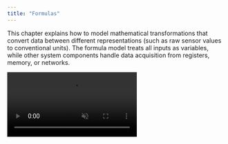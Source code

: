 ```yaml
---
title: "Formulas"
---
```


This chapter explains how to model mathematical transformations that convert data between different representations (such as raw sensor values to conventional units). The formula model treats all inputs as variables, while other system components handle data acquisition from registers, memory, or networks.


  <video autoPlay muted loop playsInline className="w-full aspect-video" src="https://embedd.it/img/Formulas.mp4" />


Common use cases include:

* Converting raw sensor values to physical units

* Applying calibration factors

* Combining multiple inputs into derived measurements

* Unit conversions

Users can perform two key actions:

* **Create a combiner register** - Combines multiple register readings into a single value. Users can select registers and specify their combination order to obtain a total reading. The combined register then appears in the formula section's register list.

* **Create a formula** - Applies mathematical calculations to raw register readings. This allows users to apply factors like sensitivity coefficients to obtain processed values.

Formulas currently support these basic mathematical operations:

| **Name**       | **Expression** |
| :------------- | :------------- |
| Division       | /              |
| Multiplication | \*             |
| Subtraction    | -              |
| Addition       | +              |